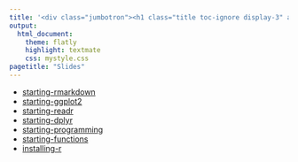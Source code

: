 ```yaml
---
title: '<div class="jumbotron"><h1 class="title toc-ignore display-3" align="center">Slides</h1><p class="lead" align="center">Danielle Navarro</p></div>'
output:
  html_document:
    theme: flatly
    highlight: textmate
    css: mystyle.css
pagetitle: "Slides"
---
```


- [starting-rmarkdown](./starting-rmarkdown)
- [starting-ggplot2](./starting-ggplot2)
- [starting-readr](./starting-readr)
- [starting-dplyr](./starting-dplyr)
- [starting-programming](./starting-programming)
- [starting-functions](./starting-functions)
- [installing-r](./installing-r)
